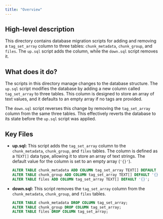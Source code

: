 ```yaml
---
title: "Overview"
---
```


## High-level description
This directory contains database migration scripts for adding and removing a `tag_set_array` column to three tables: `chunk_metadata`, `chunk_group`, and `files`. The `up.sql` script adds the column, while the `down.sql` script removes it.

## What does it do?
The scripts in this directory manage changes to the database structure. The `up.sql` script modifies the database by adding a new column called `tag_set_array` to three tables. This column is designed to store an array of text values, and it defaults to an empty array if no tags are provided. 

The `down.sql` script reverses this change by removing the `tag_set_array` column from the same three tables. This effectively reverts the database to its state before the `up.sql` script was applied.

## Key Files
- **up.sql:** This script adds the `tag_set_array` column to the `chunk_metadata`, `chunk_group`, and `files` tables. The column is defined as a `TEXT[]` data type, allowing it to store an array of text strings. The default value for the column is set to an empty array (`'{}'`).

    ```sql
    ALTER TABLE chunk_metadata ADD COLUMN tag_set_array TEXT[] DEFAULT '{}';
    ALTER TABLE chunk_group ADD COLUMN tag_set_array TEXT[] DEFAULT '{}';
    ALTER TABLE files ADD COLUMN tag_set_array TEXT[] DEFAULT '{}';
    ```

- **down.sql:** This script removes the `tag_set_array` column from the `chunk_metadata`, `chunk_group`, and `files` tables.

    ```sql
    ALTER TABLE chunk_metadata DROP COLUMN tag_set_array;
    ALTER TABLE chunk_group DROP COLUMN tag_set_array;
    ALTER TABLE files DROP COLUMN tag_set_array;
    ```
